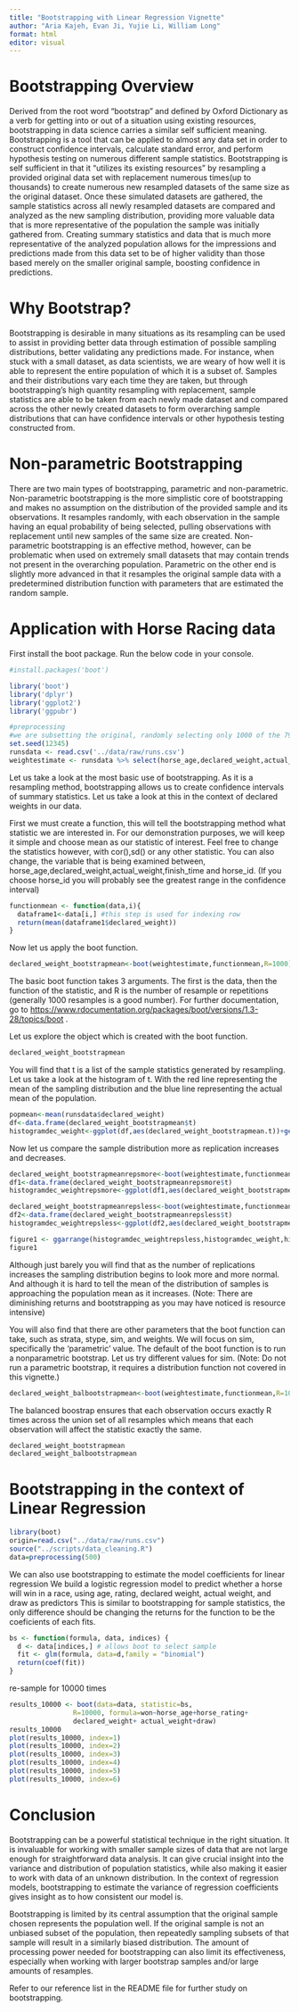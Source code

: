 ```yaml
---
title: "Bootstrapping with Linear Regression Vignette"
author: "Aria Kajeh, Evan Ji, Yujie Li, William Long"
format: html
editor: visual
---
```


# Bootstrapping Overview

Derived from the root word "bootstrap" and defined by Oxford Dictionary as a verb for getting into or out of a situation using existing resources, bootstrapping in data science carries a similar self sufficient meaning. Bootstrapping is a tool that can be applied to almost any data set in order to construct confidence intervals, calculate standard error, and perform hypothesis testing on numerous different sample statistics. Bootstrapping is self sufficient in that it "utilizes its existing resources" by resampling a provided original data set with replacement numerous times(up to thousands) to create numerous new resampled datasets of the same size as the original dataset. Once these simulated datasets are gathered, the sample statistics across all newly resampled datasets are compared and analyzed as the new sampling distribution, providing more valuable data that is more representative of the population the sample was initially gathered from. Creating summary statistics and data that is much more representative of the analyzed population allows for the impressions and predictions made from this data set to be of higher validity than those based merely on the smaller original sample, boosting confidence in predictions.

# Why Bootstrap?

Bootstrapping is desirable in many situations as its resampling can be used to assist in providing better data through estimation of possible sampling distributions, better validating any predictions made. For instance, when stuck with a small dataset, as data scientists, we are weary of how well it is able to represent the entire population of which it is a subset of. Samples and their distributions vary each time they are taken, but through bootstrapping's high quantity resampling with replacement, sample statistics are able to be taken from each newly made dataset and compared across the other newly created datasets to form overarching sample distributions that can have confidence intervals or other hypothesis testing constructed from.

# Non-parametric Bootstrapping

There are two main types of bootstrapping, parametric and non-parametric. Non-parametric bootstrapping is the more simplistic core of bootstrapping and makes no assumption on the distribution of the provided sample and its observations. It resamples randomly, with each observation in the sample having an equal probability of being selected, pulling observations with replacement until new samples of the same size are created. Non-parametric bootstrapping is an effective method, however, can be problematic when used on extremely small datasets that may contain trends not present in the overarching population. Parametric on the other end is slightly more advanced in that it resamples the original sample data with a predetermined distribution function with parameters that are estimated the random sample.

# Application with Horse Racing data

First install the boot package. Run the below code in your console.

```r
#install.packages('boot')
```

```r
library('boot')
library('dplyr')
library('ggplot2')
library('ggpubr')
```

```r
#preprocessing
#we are subsetting the original, randomly selecting only 1000 of the 79,446 observations to show the benefits of bootstrapping.
set.seed(12345)
runsdata <- read.csv('../data/raw/runs.csv')
weightestimate <- runsdata %>% select(horse_age,declared_weight,actual_weight,finish_time,horse_id) %>% sample_n(7000)


```

Let us take a look at the most basic use of bootstrapping. As it is a resampling method, bootstrapping allows us to create confidence intervals of summary statistics. Let us take a look at this in the context of declared weights in our data.

First we must create a function, this will tell the bootstrapping method what statistic we are interested in. For our demonstration purposes, we will keep it simple and choose mean as our statistic of interest. Feel free to change the statistics however, with cor(),sd() or any other statistic. You can also change, the variable that is being examined between, horse_age,declared_weight,actual_weight,finish_time and horse_id. (If you choose horse_id you will probably see the greatest range in the confidence interval)

```r
functionmean <- function(data,i){
  dataframe1<-data[i,] #this step is used for indexing row
  return(mean(dataframe1$declared_weight))
}
```

Now let us apply the boot function.

```r
declared_weight_bootstrapmean<-boot(weightestimate,functionmean,R=1000)
```

The basic boot function takes 3 arguments. The first is the data, then the function of the statistic, and R is the number of resample or repetitions (generally 1000 resamples is a good number). For further documentation, go to <https://www.rdocumentation.org/packages/boot/versions/1.3-28/topics/boot> .

Let us explore the object which is created with the boot function.

```r
declared_weight_bootstrapmean
```

You will find that t is a list of the sample statistics generated by resampling. Let us take a look at the histogram of t. With the red line representing the mean of the sampling distribution and the blue line representing the actual mean of the population.

```r
popmean<-mean(runsdata$declared_weight)
df<-data.frame(declared_weight_bootstrapmean$t)
histogramdec_weight<-ggplot(df,aes(declared_weight_bootstrapmean.t))+geom_histogram(aes(y=..density..),color='black',fill='pink')+geom_density(fill='blue',alpha=0.4)+geom_vline(aes(xintercept=mean(declared_weight_bootstrapmean.t)),color ='red', linetype = 'dashed', size =1)+geom_vline(aes(xintercept=popmean),color ='blue', linetype = 'solid', size =1)
```

Now let us compare the sample distribution more as replication increases and decreases.

```r
declared_weight_bootstrapmeanrepsmore<-boot(weightestimate,functionmean,R=10000)
df1<-data.frame(declared_weight_bootstrapmeanrepsmore$t)
histogramdec_weightrepsmore<-ggplot(df1,aes(declared_weight_bootstrapmeanrepsmore.t))+geom_histogram(aes(y=..density..),color='black',fill='pink')+geom_density(fill='blue',alpha=0.4)+geom_vline(aes(xintercept=mean(declared_weight_bootstrapmeanrepsmore.t)),color ='red', linetype = 'dashed', size =1)+geom_vline(aes(xintercept=popmean),color ='blue', linetype = 'solid', size =1)

declared_weight_bootstrapmeanrepsless<-boot(weightestimate,functionmean,R=100)
df2<-data.frame(declared_weight_bootstrapmeanrepsless$t)
histogramdec_weightrepsless<-ggplot(df2,aes(declared_weight_bootstrapmeanrepsless.t))+geom_histogram(aes(y=..density..),color='black',fill='pink')+geom_density(fill='blue',alpha=0.4)+geom_vline(aes(xintercept=mean(declared_weight_bootstrapmeanrepsless.t)),color ='red', linetype = 'dashed', size =1)+geom_vline(aes(xintercept=popmean),color ='blue', linetype = 'solid', size =1)

```

```r
figure1 <- ggarrange(histogramdec_weightrepsless,histogramdec_weight,histogramdec_weightrepsmore,ncol=1)
figure1
```

Although just barely you will find that as the number of replications increases the sampling distribution begins to look more and more normal. And although it is hard to tell the mean of the distribution of samples is approaching the population mean as it increases. (Note: There are diminishing returns and bootstrapping as you may have noticed is resource intensive)

You will also find that there are other parameters that the boot function can take, such as strata, stype, sim, and weights. We will focus on sim, specifically the 'parametric' value. The default of the boot function is to run a nonparametric bootstrap. Let us try different values for sim. (Note: Do not run a parametric bootstrap, it requires a distribution function not covered in this vignette.)

```r
declared_weight_balbootstrapmean<-boot(weightestimate,functionmean,R=1000,sim='balanced')
```

The balanced boostrap ensures that each observation occurs exactly R times across the union set of all resamples which means that each observation will affect the statistic exactly the same.

```r
declared_weight_bootstrapmean
declared_weight_balbootstrapmean
```

# Bootstrapping in the context of Linear Regression

```r
library(boot)
origin=read.csv("../data/raw/runs.csv")
source("../scripts/data_cleaning.R")
data=preprocessing(500)

```

We can also use bootstrapping to estimate the model coefficients for linear regression We build a logistic regression model to predict whether a horse will win in a race, using age, rating, declared weight, actual weight, and draw as predictors This is similar to bootstrapping for sample statistics, the only difference should be changing the returns for the function to be the coeficients of each fits.

```r
bs <- function(formula, data, indices) {
  d <- data[indices,] # allows boot to select sample
  fit <- glm(formula, data=d,family = "binomial")
  return(coef(fit))
}
```

re-sample for 10000 times

```r
results_10000 <- boot(data=data, statistic=bs,
                R=10000, formula=won~horse_age+horse_rating+
                declared_weight+ actual_weight+draw)
results_10000
plot(results_10000, index=1) 
plot(results_10000, index=2)
plot(results_10000, index=3)
plot(results_10000, index=4) 
plot(results_10000, index=5)
plot(results_10000, index=6)
```

# Conclusion

Bootstrapping can be a powerful statistical technique in the right situation. It is invaluable for working with smaller sample sizes of data that are not large enough for straightforward data analysis. It can give crucial insight into the variance and distribution of population statistics, while also making it easier to work with data of an unknown distribution. In the context of regression models, bootstrapping to estimate the variance of regression coefficients gives insight as to how consistent our model is.

Bootstrapping is limited by its central assumption that the original sample chosen represents the population well. If the original sample is not an unbiased subset of the population, then repeatedly sampling subsets of that sample will result in a similarly biased distribution. The amount of processing power needed for bootstrapping can also limit its effectiveness, especially when working with larger bootstrap samples and/or large amounts of resamples.

Refer to our reference list in the README file for further study on bootstrapping.
